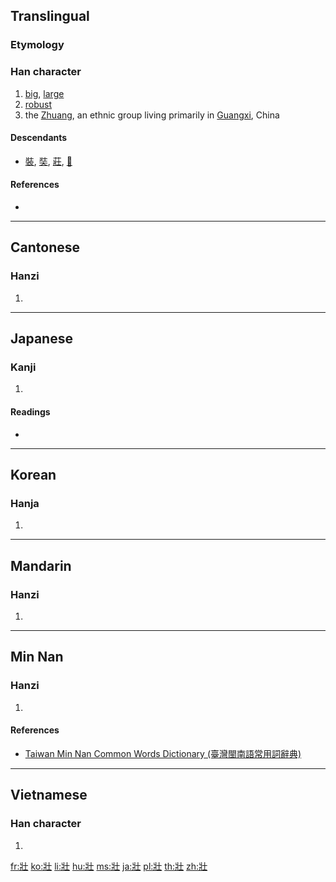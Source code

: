 {{also|壮}}
==Translingual==

===Etymology===
{{Han compound|爿|士|c1=p|c2=s|ls=psc}}

===Han character===
{{Han char|rn=33|rad=士|as=04|sn=7|four=24210|canj=VMG|ids=⿰爿士}}

# [[big]], [[large]]
# [[robust]]
# the [[Zhuang]], an ethnic group living primarily in [[Guangxi]], China

====Descendants====
* [[裝]], [[奘]], [[莊]], [[𤞛]]

====References====
* {{Han ref|kx=0243.020|dkj=05643|dj=0483.040|hdz=10428.070|uh=58EF|ud=22767|bh=A7A7|bd=42919}}

----

==Cantonese==

===Hanzi===
{{yue-hanzi|jyut=[[zong3]]|y=jong3|sim=壮}}

# {{defn|lang=yue|sort=士04}}

----

==Japanese==

===Kanji===
{{ja-kanji|grade=|rs=士04}}

# {{defn|lang=ja|sort=士04}}

====Readings====
* {{ja-readings|on=[[そう]] (sō)|kun=[[さかん]] (sakan)}}

----

==Korean==

===Hanja===
{{ko-hanja|hangeul=장|rv=jang|mr=chang|y=cang}}

# {{defn|lang=ko|sort=士04}}

----

==Mandarin==

===Hanzi===
{{cmn-hanzi|sim=壮|pin=[[zhuàng]] ([[zhuang4]])|wg=chuang<sup>4</sup>}}

# {{defn|lang=cmn|sort=士04}}

----

==Min Nan==

===Hanzi===
{{nan-hanzi|tlpa=tsòng (tsong<sup>3</sup>)}}

# {{defn|lang=nan|sort=士04}}

====References====
* [http://twblg.dict.edu.tw/holodict_new/index.html Taiwan Min Nan Common Words Dictionary (臺灣閩南語常用詞辭典)]

----

==Vietnamese==

===Han character===
{{vi-hantu|[[tráng]], [[trắng]]|rs=士04}}

# {{defn|lang=vi|sort=士04}}

[[fr:壯]]
[[ko:壯]]
[[li:壯]]
[[hu:壯]]
[[ms:壯]]
[[ja:壯]]
[[pl:壯]]
[[th:壯]]
[[zh:壯]]